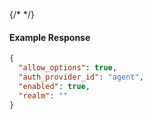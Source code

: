 {/* <!-- Code generated for API Clients. DO NOT EDIT. --> */}

#### Example Response
```json
{
  "allow_options": true,
  "auth_provider_id": "agent",
  "enabled": true,
  "realm": ""
}

```